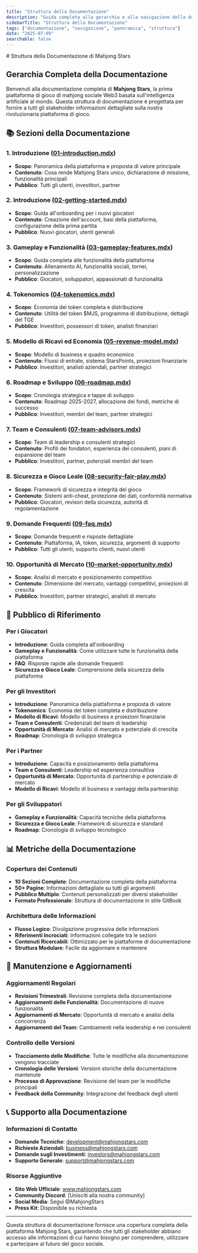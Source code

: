 ```yaml
---
title: "Struttura della Documentazione"
description: "Guida completa alla gerarchia e alla navigazione della documentazione per la piattaforma Mahjong Stars"
sidebarTitle: "Struttura della Documentazione"
tags: ["documentazione", "navigazione", "panoramica", "struttura"]
date: "2025-07-09"
searchable: false
---
```

<div data-pagefind-ignore>
# Struttura della Documentazione di Mahjong Stars

## Gerarchia Completa della Documentazione

Benvenuti alla documentazione completa di **Mahjong Stars**, la prima piattaforma di gioco di mahjong sociale Web3 basata sull'intelligenza artificiale al mondo. Questa struttura di documentazione è progettata per fornire a tutti gli stakeholder informazioni dettagliate sulla nostra rivoluzionaria piattaforma di gioco.

## 📚 Sezioni della Documentazione

### 1. Introduzione ([01-introduction.mdx](./01-introduction.mdx))
- **Scopo**: Panoramica della piattaforma e proposta di valore principale
- **Contenuto**: Cosa rende Mahjong Stars unico, dichiarazione di missione, funzionalità principali
- **Pubblico**: Tutti gli utenti, investitori, partner

### 2. Introduzione ([02-getting-started.mdx](./02-getting-started.mdx))
- **Scopo**: Guida all'onboarding per i nuovi giocatori
- **Contenuto**: Creazione dell'account, basi della piattaforma, configurazione della prima partita
- **Pubblico**: Nuovi giocatori, utenti generali

### 3. Gameplay e Funzionalità ([03-gameplay-features.mdx](./03-gameplay-features.mdx))
- **Scopo**: Guida completa alle funzionalità della piattaforma
- **Contenuto**: Allenamento AI, funzionalità sociali, tornei, personalizzazione
- **Pubblico**: Giocatori, sviluppatori, appassionati di funzionalità

### 4. Tokenomics ([04-tokenomics.mdx](./04-tokenomics.mdx))
- **Scopo**: Economia dei token completa e distribuzione
- **Contenuto**: Utilità del token $MJS, programma di distribuzione, dettagli del TGE
- **Pubblico**: Investitori, possessori di token, analisti finanziari

### 5. Modello di Ricavi ed Economia ([05-revenue-model.mdx](./05-revenue-model.mdx))
- **Scopo**: Modello di business e quadro economico
- **Contenuto**: Flussi di entrate, sistema StarsPoints, proiezioni finanziarie
- **Pubblico**: Investitori, analisti aziendali, partner strategici

### 6. Roadmap e Sviluppo ([06-roadmap.mdx](./06-roadmap.mdx))
- **Scopo**: Cronologia strategica e tappe di sviluppo
- **Contenuto**: Roadmap 2025-2027, allocazione dei fondi, metriche di successo
- **Pubblico**: Investitori, membri del team, partner strategici

### 7. Team e Consulenti ([07-team-advisors.mdx](./07-team-advisors.mdx))
- **Scopo**: Team di leadership e consulenti strategici
- **Contenuto**: Profili dei fondatori, esperienza dei consulenti, piani di espansione del team
- **Pubblico**: Investitori, partner, potenziali membri del team

### 8. Sicurezza e Gioco Leale ([08-security-fair-play.mdx](./08-security-fair-play.mdx))
- **Scopo**: Framework di sicurezza e integrità del gioco
- **Contenuto**: Sistemi anti-cheat, protezione dei dati, conformità normativa
- **Pubblico**: Giocatori, revisori della sicurezza, autorità di regolamentazione

### 9. Domande Frequenti ([09-faq.mdx](./09-faq.mdx))
- **Scopo**: Domande frequenti e risposte dettagliate
- **Contenuto**: Piattaforma, IA, token, sicurezza, argomenti di supporto
- **Pubblico**: Tutti gli utenti, supporto clienti, nuovi utenti

### 10. Opportunità di Mercato ([10-market-opportunity.mdx](./10-market-opportunity.mdx))
- **Scopo**: Analisi di mercato e posizionamento competitivo
- **Contenuto**: Dimensione del mercato, vantaggi competitivi, proiezioni di crescita
- **Pubblico**: Investitori, partner strategici, analisti di mercato

## 🎯 Pubblico di Riferimento

### Per i Giocatori
- **Introduzione**: Guida completa all'onboarding
- **Gameplay e Funzionalità**: Come utilizzare tutte le funzionalità della piattaforma
- **FAQ**: Risposte rapide alle domande frequenti
- **Sicurezza e Gioco Leale**: Comprensione della sicurezza della piattaforma

### Per gli Investitori
- **Introduzione**: Panoramica della piattaforma e proposta di valore
- **Tokenomics**: Economia dei token completa e distribuzione
- **Modello di Ricavi**: Modello di business e proiezioni finanziarie
- **Team e Consulenti**: Credenziali del team di leadership
- **Opportunità di Mercato**: Analisi di mercato e potenziale di crescita
- **Roadmap**: Cronologia di sviluppo strategica

### Per i Partner
- **Introduzione**: Capacità e posizionamento della piattaforma
- **Team e Consulenti**: Leadership ed esperienza consultiva
- **Opportunità di Mercato**: Opportunità di partnership e potenziale di mercato
- **Modello di Ricavi**: Modello di business e vantaggi della partnership

### Per gli Sviluppatori
- **Gameplay e Funzionalità**: Capacità tecniche della piattaforma
- **Sicurezza e Gioco Leale**: Framework di sicurezza e standard
- **Roadmap**: Cronologia di sviluppo tecnologico

## 📊 Metriche della Documentazione

### Copertura dei Contenuti
- **10 Sezioni Complete**: Documentazione completa della piattaforma
- **50+ Pagine**: Informazioni dettagliate su tutti gli argomenti
- **Pubblico Multiplo**: Contenuti personalizzati per diversi stakeholder
- **Formato Professionale**: Struttura di documentazione in stile GitBook

### Architettura delle Informazioni
- **Flusso Logico**: Divulgazione progressiva delle informazioni
- **Riferimenti Incrociati**: Informazioni collegate tra le sezioni
- **Contenuti Ricercabili**: Ottimizzato per le piattaforme di documentazione
- **Struttura Modulare**: Facile da aggiornare e mantenere

## 🔄 Manutenzione e Aggiornamenti

### Aggiornamenti Regolari
- **Revisioni Trimestrali**: Revisione completa della documentazione
- **Aggiornamenti delle Funzionalità**: Documentazione di nuove funzionalità
- **Aggiornamenti di Mercato**: Opportunità di mercato e analisi della concorrenza
- **Aggiornamenti del Team**: Cambiamenti nella leadership e nei consulenti

### Controllo delle Versioni
- **Tracciamento delle Modifiche**: Tutte le modifiche alla documentazione vengono tracciate
- **Cronologia delle Versioni**: Versioni storiche della documentazione mantenute
- **Processo di Approvazione**: Revisione del team per le modifiche principali
- **Feedback della Community**: Integrazione del feedback degli utenti

## 📞 Supporto alla Documentazione

### Informazioni di Contatto
- **Domande Tecniche**: development@mahjongstars.com
- **Richieste Aziendali**: business@mahjongstars.com
- **Domande sugli Investimenti**: investors@mahjongstars.com
- **Supporto Generale**: support@mahjongstars.com

### Risorse Aggiuntive
- **Sito Web Ufficiale**: www.mahjongstars.com
- **Community Discord**: [Unisciti alla nostra community]
- **Social Media**: Segui @MahjongStars
- **Press Kit**: Disponibile su richiesta

---

Questa struttura di documentazione fornisce una copertura completa della piattaforma Mahjong Stars, garantendo che tutti gli stakeholder abbiano accesso alle informazioni di cui hanno bisogno per comprendere, utilizzare e partecipare al futuro del gioco sociale.
</div>